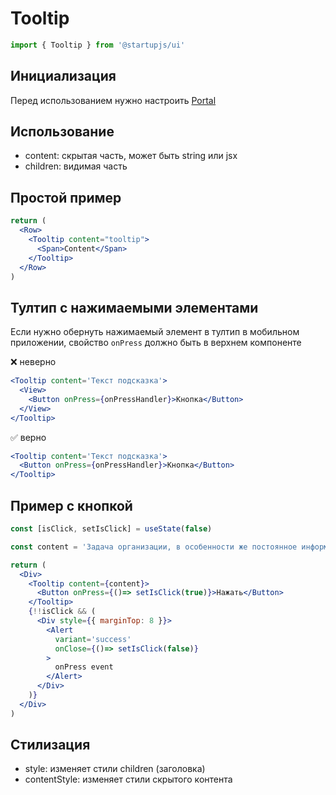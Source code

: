 
# Tooltip

```jsx
import { Tooltip } from '@startupjs/ui'
```

## Инициализация

Перед использованием нужно настроить [Portal](/docs/components/Portal)

## Использование

- content: скрытая часть, может быть string или jsx
- children: видимая часть

## Простой пример

```jsx example
return (
  <Row>
    <Tooltip content="tooltip">
      <Span>Content</Span>
    </Tooltip>
  </Row>
)
```

## Тултип с нажимаемыми элементами

Если нужно обернуть нажимаемый элемент в тултип в мобильном приложении, свойство `onPress` должно быть в верхнем компоненте

❌ неверно

```jsx
<Tooltip content='Текст подсказка'>
  <View>
    <Button onPress={onPressHandler}>Кнопка</Button>
  </View>
</Tooltip>
```

✅ верно

```jsx
<Tooltip content='Текст подсказка'>
  <Button onPress={onPressHandler}>Кнопка</Button>
</Tooltip>
```

## Пример с кнопкой

```jsx example
const [isClick, setIsClick] = useState(false)

const content = 'Задача организации, в особенности же постоянное информационно-пропагандистское обеспечение нашей деятельности требуют определения и уточнения новых предложений'

return (
  <Div>
    <Tooltip content={content}>
      <Button onPress={()=> setIsClick(true)}>Нажать</Button>
    </Tooltip>
    {!!isClick && (
      <Div style={{ marginTop: 8 }}>
        <Alert
          variant='success'
          onClose={()=> setIsClick(false)}
        >
          onPress event
        </Alert>
      </Div>
    )}
  </Div>
)
```

## Стилизация

- style: изменяет стили children (заголовка)
- contentStyle: изменяет стили скрытого контента
